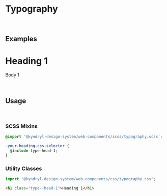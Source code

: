 
<Meta title="Foundation/Typography" />

# Typography

<br />

## Examples

<Unstyled>
  <h1 className="type--head-1">Heading 1</h1>
  <p className="type--body-1">Body 1</p>
</Unstyled>

<br />

## Usage

<br />

### SCSS Mixins

```css
@import '@kyndryl-design-system/web-components/scss/typography.scss';

.your-heading-css-selector {
  @include type-head-1;
}
```

### Utility Classes

```js
import '@kyndryl-design-system/web-components/css/typography.css';
```

```html
<h1 class="type--head-1">Heading 1</h1>
```
